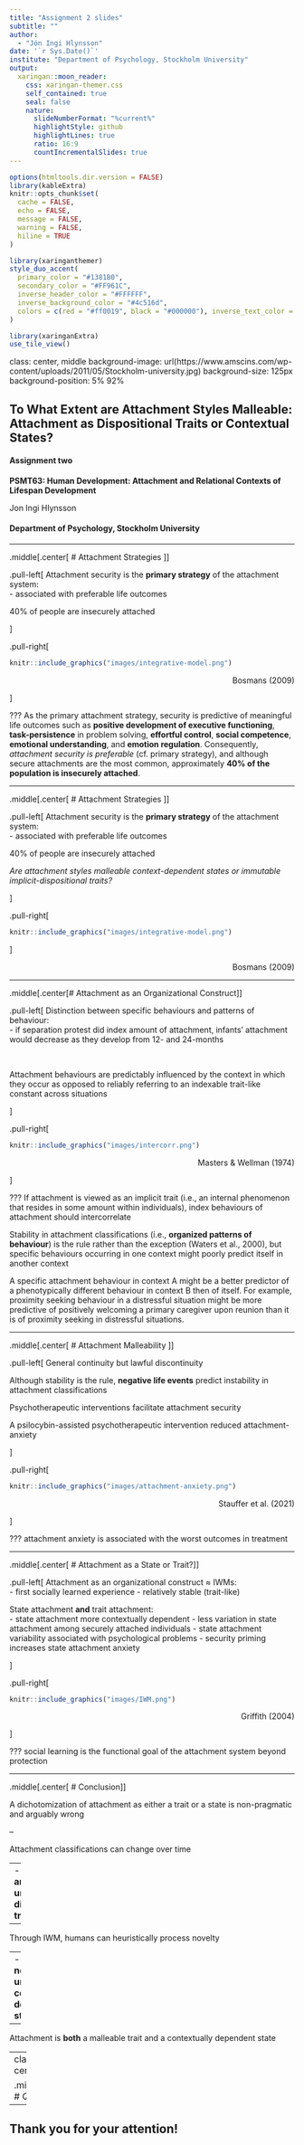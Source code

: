 ```yaml
---
title: "Assignment 2 slides"
subtitle: ""  
author: 
  - "Jón Ingi Hlynsson"
date: '`r Sys.Date()`'
institute: "Department of Psychology, Stockholm University"
output:
  xaringan::moon_reader:
    css: xaringan-themer.css
    self_contained: true
    seal: false
    nature:
      slideNumberFormat: "%current%"
      highlightStyle: github
      highlightLines: true
      ratio: 16:9
      countIncrementalSlides: true
---
```


```r
options(htmltools.dir.version = FALSE)
library(kableExtra)
knitr::opts_chunk$set(
  cache = FALSE,
  echo = FALSE,
  message = FALSE, 
  warning = FALSE,
  hiline = TRUE
)
```

```r
library(xaringanthemer)
style_duo_accent(
  primary_color = "#1381B0",
  secondary_color = "#FF961C",
  inverse_header_color = "#FFFFFF",
  inverse_background_color = "#4c516d", 
  colors = c(red = "#ff0019", black = "#000000"), inverse_text_color = "#FFFFFF"
)

library(xaringanExtra)
use_tile_view()
```

class: center, middle
background-image: url(https://www.amscins.com/wp-content/uploads/2011/05/Stockholm-university.jpg)
background-size: 125px
background-position: 5% 92%


## To What Extent are Attachment Styles Malleable: Attachment as Dispositional Traits or Contextual States?

#### Assignment two

**PSMT63: Human Development: Attachment and Relational Contexts of Lifespan Development**

Jon Ingi Hlynsson

#### Department of Psychology, Stockholm University



---


.middle[.center[
# Attachment Strategies ]]

.pull-left[
Attachment security is the **primary strategy** of the attachment system:  
- associated with preferable life outcomes


40% of people are insecurely attached



]


.pull-right[
```r
knitr::include_graphics("images/integrative-model.png")
```

<div style="text-align:right;">Bosmans (2009)</div>

]

???
As the primary attachment strategy, security is predictive of meaningful life outcomes such as **positive development of executive functioning**, **task-persistence** in problem solving, **effortful control**, **social competence**, **emotional understanding**, and **emotion regulation**. Consequently, *attachment security is preferable* (cf. primary strategy), and although secure attachments are the most common, approximately **40% of the population is insecurely attached**. 

---


.middle[.center[
# Attachment Strategies ]]

.pull-left[
Attachment security is the **primary strategy** of the attachment system:  
- associated with preferable life outcomes


40% of people are insecurely attached

*Are attachment styles malleable context-dependent states or immutable implicit-dispositional traits?*

]


.pull-right[
```r
knitr::include_graphics("images/integrative-model.png")
```
]

<div style="text-align:right;">Bosmans (2009)</div>
---


.middle[.center[# Attachment as an Organizational Construct]]


.pull-left[
Distinction between specific behaviours and patterns of behaviour:  
- if separation protest did index amount of attachment, infants' attachment would decrease as they develop from 12- and 24-months 


<br>

Attachment behaviours are predictably influenced by the context in which they occur as opposed to reliably referring to an indexable trait-like constant across situations

]

.pull-right[
```r
knitr::include_graphics("images/intercorr.png")
```

<div style="text-align:right;">Masters & Wellman (1974)</div>
]


???
If attachment is viewed as an implicit trait (i.e., an internal phenomenon that resides in some amount within individuals), index behaviours of attachment should intercorrelate 


Stability in attachment classifications (i.e., **organized patterns of behaviour**) is the rule rather than the exception (Waters et al., 2000), but specific behaviours occurring in one context might poorly predict itself in another context

A specific attachment behaviour in context A might be a better predictor of a phenotypically different behaviour in context B then of itself. For example, proximity seeking behaviour in a distressful situation might be more predictive of positively welcoming a primary caregiver upon reunion than it is of proximity seeking in distressful situations.

---

.middle[.center[
# Attachment Malleability ]]


.pull-left[
General continuity but lawful discontinuity

Although stability is the rule, **negative life events** predict instability in attachment classifications


Psychotherapeutic interventions facilitate attachment security


A psilocybin-assisted psychotherapeutic intervention reduced attachment-anxiety  

]


.pull-right[
```r
knitr::include_graphics("images/attachment-anxiety.png")
```

<div style="text-align:right;">Stauffer et al. (2021)</div>
]

???
attachment anxiety is associated with the worst outcomes in treatment


---


.middle[.center[
# Attachment as a State or Trait?]]


.pull-left[
Attachment as an organizational construct ≈ IWMs:  
- first socially learned experience 
- relatively stable (trait-like)




State attachment **and** trait attachment:  
- state attachment more contextually dependent 
- less variation in state attachment among securely attached individuals
- state attachment variability associated with psychological problems 
- security priming increases state attachment anxiety


]


.pull-right[

```r
knitr::include_graphics("images/IWM.png")
```

<div style="text-align:right;">Griffith (2004)</div>
]

???
social learning is the functional goal of the attachment system beyond protection


---



.middle[.center[
# Conclusion]]

A dichotomization of attachment as either a trait or a state is non-pragmatic and arguably wrong  

--

Attachment classifications can change over time  

--
- Thus, **not an unmalleable dispositional trait**

--

Through IWM, humans can heuristically process novelty  

--
- Thus, **not a uniformly context dependent state**

--

Attachment is **both** a malleable trait and a contextually dependent state


---
class: inverse center middle

.middle[.center[
# Questions?]]

--
## Thank you for your attention!